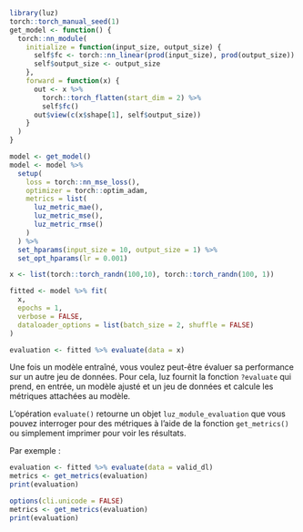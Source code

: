 ```r
library(luz)
torch::torch_manual_seed(1)
get_model <- function() {
  torch::nn_module(
    initialize = function(input_size, output_size) {
      self$fc <- torch::nn_linear(prod(input_size), prod(output_size))
      self$output_size <- output_size
    },
    forward = function(x) {
      out <- x %>%
        torch::torch_flatten(start_dim = 2) %>%
        self$fc()
      out$view(c(x$shape[1], self$output_size))
    }
  )
}

model <- get_model()
model <- model %>%
  setup(
    loss = torch::nn_mse_loss(),
    optimizer = torch::optim_adam,
    metrics = list(
      luz_metric_mae(),
      luz_metric_mse(),
      luz_metric_rmse()
    )
  ) %>%
  set_hparams(input_size = 10, output_size = 1) %>%
  set_opt_hparams(lr = 0.001)

x <- list(torch::torch_randn(100,10), torch::torch_randn(100, 1))

fitted <- model %>% fit(
  x,
  epochs = 1,
  verbose = FALSE,
  dataloader_options = list(batch_size = 2, shuffle = FALSE)
)

evaluation <- fitted %>% evaluate(data = x)
```

Une fois un modèle entraîné, vous voulez peut-être évaluer sa performance sur un autre jeu de données. Pour cela, luz fournit la fonction `?evaluate` qui prend, en entrée, un modèle ajusté et un jeu de données et calcule les métriques attachées au modèle.

L'opération `evaluate()` retourne un objet `luz_module_evaluation` que vous pouvez interroger pour des métriques à l'aide de la fonction `get_metrics()` ou simplement imprimer pour voir les résultats.

Par exemple :

```r
evaluation <- fitted %>% evaluate(data = valid_dl)
metrics <- get_metrics(evaluation)
print(evaluation)
```

```r
options(cli.unicode = FALSE)
metrics <- get_metrics(evaluation)
print(evaluation)
```

